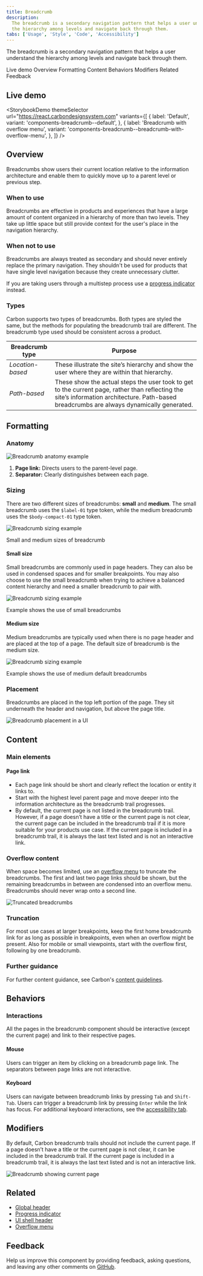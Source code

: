 ```yaml
---
title: Breadcrumb
description:
  The breadcrumb is a secondary navigation pattern that helps a user understand
  the hierarchy among levels and navigate back through them.
tabs: ['Usage', 'Style', 'Code', 'Accessibility']
---
```



<PageDescription>

The breadcrumb is a secondary navigation pattern that helps a user understand
the hierarchy among levels and navigate back through them.

</PageDescription>

<AnchorLinks>

<AnchorLink>Live demo</AnchorLink>
<AnchorLink>Overview</AnchorLink>
<AnchorLink>Formatting</AnchorLink>
<AnchorLink>Content</AnchorLink>
<AnchorLink>Behaviors</AnchorLink>
<AnchorLink>Modifiers</AnchorLink>
<AnchorLink>Related</AnchorLink>
<AnchorLink>Feedback</AnchorLink>

</AnchorLinks>

## Live demo

<StorybookDemo
  themeSelector
  url="https://react.carbondesignsystem.com"
  variants={[
    {
      label: 'Default',
      variant: 'components-breadcrumb--default',
    },
    {
      label: 'Breadcrumb with overflow menu',
      variant: 'components-breadcrumb--breadcrumb-with-overflow-menu',
    },
  ]}
/>

<A11yStatus layout="cards" components="Breadcrumb" />

## Overview

Breadcrumbs show users their current location relative to the information
architecture and enable them to quickly move up to a parent level or previous
step.

### When to use

Breadcrumbs are effective in products and experiences that have a large amount
of content organized in a hierarchy of more than two levels. They take up little
space but still provide context for the user's place in the navigation
hierarchy.

### When not to use

Breadcrumbs are always treated as secondary and should never entirely replace
the primary navigation. They shouldn't be used for products that have single
level navigation because they create unnecessary clutter.

If you are taking users through a multistep process use a
[progress indicator](/components/progress-indicator/usage/) instead.

### Types

Carbon supports two types of breadcrumbs. Both types are styled the same, but
the methods for populating the breadcrumb trail are different. The breadcrumb
type used should be consistent across a product.

| Breadcrumb type  | Purpose                                                                                                                                                                                    |
| ---------------- | ------------------------------------------------------------------------------------------------------------------------------------------------------------------------------------------ |
| _Location-based_ | These illustrate the site’s hierarchy and show the user where they are within that hierarchy.                                                                                              |
| _Path-based_     | These show the actual steps the user took to get to the current page, rather than reflecting the site’s information architecture. Path-based breadcrumbs are always dynamically generated. |

## Formatting

### Anatomy

<Row>
<Column colLg={8}>

![Breadcrumb anatomy example](images/breadcrumb-anatomy-1.png)

</Column>
</Row>

1. **Page link:** Directs users to the parent-level page.
2. **Separator:** Clearly distinguishes between each page.

### Sizing

There are two different sizes of breadcrumbs: **small** and **medium**. The
small breadcrumb uses the `$label-01` type token, while the medium breadcrumb
uses the `$body-compact-01` type token.

<Row>
<Column colLg={8}>

![Breadcrumb sizing example](images/breadcrumb-sizing-1.png)

<Caption>Small and medium sizes of breadcrumb</Caption>

</Column>
</Row>

#### Small size

Small breadcrumbs are commonly used in page headers. They can also be used in
condensed spaces and for smaller breakpoints. You may also choose to use the
small breadcrumb when trying to achieve a balanced content hierarchy and need a
smaller breadcrumb to pair with.

<Row>
<Column colLg={8}>

![Breadcrumb sizing example](images/breadcrumb-sizing-small-size-1.png)

<Caption>Example shows the use of small breadcrumbs</Caption>

</Column>
</Row>

#### Medium size

Medium breadcrumbs are typically used when there is no page header and are
placed at the top of a page. The default size of breadcrumb is the medium size.

<Row>
<Column colLg={8}>

![Breadcrumb sizing example](images/breadcrumb-sizing-medium-size-1.png)

<Caption>Example shows the use of medium default breadcrumbs</Caption>

</Column>
</Row>

### Placement

Breadcrumbs are placed in the top left portion of the page. They sit underneath
the header and navigation, but above the page title.

<Row>
<Column colLg={8}>

![Breadcrumb placement in a UI](images/breadcrumb-placement-1.png)

</Column>
</Row>

## Content

### Main elements

#### Page link

- Each page link should be short and clearly reflect the location or entity it
  links to.
- Start with the highest level parent page and move deeper into the information
  architecture as the breadcrumb trail progresses.
- By default, the current page is not listed in the breadcrumb trail. However,
  if a page doesn’t have a title or the current page is not clear, the current
  page can be included in the breadcrumb trail if it is more suitable for your
  products use case. If the current page is included in a breadcrumb trail, it
  is always the last text listed and is not an interactive link.

### Overflow content

When space becomes limited, use an
[overflow menu](/components/overflow-menu/usage) to truncate the breadcrumbs.
The first and last two page links should be shown, but the remaining breadcrumbs
in between are condensed into an overflow menu. Breadcrumbs should never wrap
onto a second line.

<Row>
<Column colLg={8}>

![Truncated breadcrumbs](images/breadcrumb-truncation.png)

</Column>
</Row>

### Truncation

For most use cases at larger breakpoints, keep the first home breadcrumb link
for as long as possible in breakpoints, even when an overflow might be present.
Also for mobile or small viewpoints, start with the overflow first, following by
one breadcrumb.

### Further guidance

For further content guidance, see Carbon's
[content guidelines](/guidelines/content/overview).

## Behaviors

### Interactions

All the pages in the breadcrumb component should be interactive (except the
current page) and link to their respective pages.

#### Mouse

Users can trigger an item by clicking on a breadcrumb page link. The separators
between page links are not interactive.

#### Keyboard

Users can navigate between breadcrumb links by pressing `Tab` and `Shift-Tab`.
Users can trigger a breadcrumb link by pressing `Enter` while the link has
focus. For additional keyboard interactions, see
the [accessibility tab](https://www.carbondesignsystem.com/components/breadcrumb/accessibility).

## Modifiers

By default, Carbon breadcrumb trails should not include the current page. If a
page doesn’t have a title or the current page is not clear, it can be included
in the breadcrumb trail. If the current page is included in a breadcrumb trail,
it is always the last text listed and is not an interactive link.

<Row>
<Column colLg={8}>

![Breadcrumb showing current page](images/breadcrumb-modifiers-1.png)

</Column>
</Row>

## Related

- [Global header](/patterns/global-header)
- [Progress indicator](/components/progress-indicator/usage/)
- [UI shell header](/components/UI-shell-header/usage)
- [Overflow menu](/components/overflow-menu/usage/)

## Feedback

Help us improve this component by providing feedback, asking questions, and
leaving any other comments on
[GitHub](https://github.com/carbon-design-system/carbon-website/issues/new?assignees=&labels=feedback&template=feedback.md).
